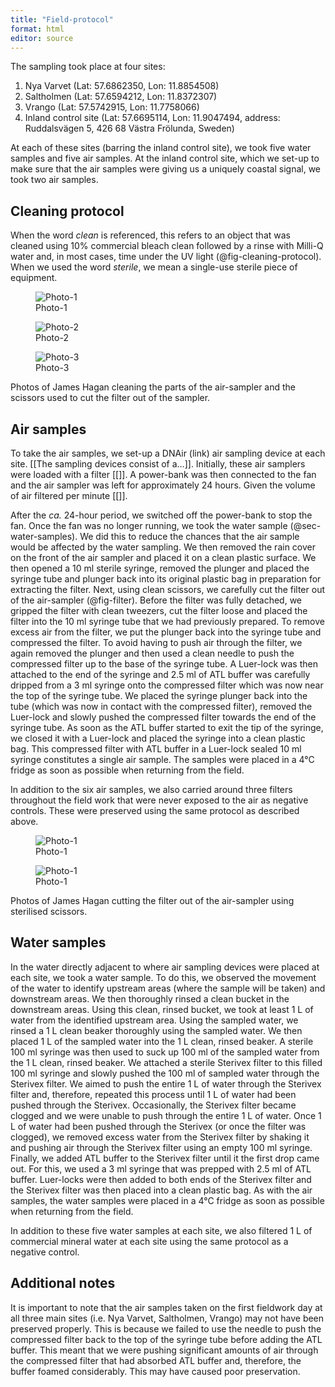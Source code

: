 ```yaml
---
title: "Field-protocol"
format: html
editor: source
---
```


The sampling took place at four sites:

1. Nya Varvet (Lat: 57.6862350, Lon: 11.8854508)
2. Saltholmen (Lat: 57.6594212, Lon: 11.8372307)
3. Vrango (Lat: 57.5742915, Lon: 11.7758066)
4. Inland control site (Lat: 57.6695114, Lon: 11.9047494, address: Ruddalsvägen 5, 426 68 Västra Frölunda, Sweden)

At each of these sites (barring the inland control site), we took five water samples and five air samples. At the inland control site, which we set-up to make sure that the air samples were giving us a uniquely coastal signal, we took two air samples.

## Cleaning protocol {#sec-cleaning-protocol}

When the word *clean* is referenced, this refers to an object that was cleaned using 10% commercial bleach clean followed by a rinse with Milli-Q water and, in most cases, time under the UV light (@fig-cleaning-protocol). When we used the word *sterile*, we mean a single-use sterile piece of equipment.

::: {#fig-cleaning-protocol layout-ncol=3}

![Photo-1](photos/methods-sampler-cleaning-1.jpeg)

![Photo-2](photos/methods-sampler-cleaning-2.jpeg)

![Photo-3](photos/methods-scissor-cleaning-1.jpeg)

Photos of James Hagan cleaning the parts of the air-sampler and the scissors used to cut the filter out of the sampler.
:::

## Air samples {#sec-air-samples}

To take the air samples, we set-up a DNAir (link) air sampling device at each site. [[The sampling devices consist of a...]]. Initially, these air samplers were loaded with a filter [[]]. A power-bank was then connected to the fan and the air sampler was left for approximately 24 hours. Given the volume of air filtered per minute [[]].

After the *ca.* 24-hour period, we switched off the power-bank to stop the fan. Once the fan was no longer running, we took the water sample (@sec-water-samples). We did this to reduce the chances that the air sample would be affected by the water sampling. We then removed the rain cover on the front of the air sampler and placed it on a clean plastic surface. We then opened a 10 ml sterile syringe, removed the plunger and placed the syringe tube and plunger back into its original plastic bag in preparation for extracting the filter. Next, using clean scissors, we carefully cut the filter out of the air-sampler (@fig-filter). Before the filter was fully detached, we gripped the filter with clean tweezers, cut the filter loose and placed the filter into the 10 ml syringe tube that we had previously prepared. To remove excess air from the filter, we put the plunger back into the syringe tube and compressed the filter. To avoid having to push air through the filter, we again removed the plunger and then used a clean needle to push the compressed filter up to the base of the syringe tube. A Luer-lock was then attached to the end of the syringe and 2.5 ml of ATL buffer was carefully dripped from a 3 ml syringe onto the compressed filter which was now near the top of the syringe tube. We placed the syringe plunger back into the tube (which was now in contact with the compressed filter), removed the Luer-lock and slowly pushed the compressed filter towards the end of the syringe tube. As soon as the ATL buffer started to exit the tip of the syringe, we closed it with a Luer-lock and placed the syringe into a clean plastic bag. This compressed filter with ATL buffer in a Luer-lock sealed 10 ml syringe constitutes a single air sample. The samples were placed in a 4°C fridge as soon as possible when returning from the field.

In addition to the six air samples, we also carried around three filters throughout the field work that were never exposed to the air as negative controls. These were preserved using the same protocol as described above.

::: {#fig-filter-extraction layout-ncol=2}

![Photo-1](photos/methods-filter-extraction-1.jpeg)

![Photo-1](photos/methods-filter-extraction-2.jpeg)

Photos of James Hagan cutting the filter out of the air-sampler using sterilised scissors.
:::

## Water samples {#sec-water-samples}

In the water directly adjacent to where air sampling devices were placed at each site, we took a water sample. To do this, we observed the movement of the water to identify upstream areas (where the sample will be taken) and downstream areas. We then thoroughly rinsed a clean bucket in the downstream areas. Using this clean, rinsed bucket, we took at least 1 L of water from the identified upstream area. Using the sampled water, we rinsed a 1 L clean beaker thoroughly using the sampled water. We then placed 1 L of the sampled water into the 1 L clean, rinsed beaker. A sterile 100 ml syringe was then used to suck up 100 ml of the sampled water from the 1 L clean, rinsed beaker. We attached a sterile Sterivex filter to this filled 100 ml syringe and slowly pushed the 100 ml of sampled water through the Sterivex filter. We aimed to push the entire 1 L of water through the Sterivex filter and, therefore, repeated this process until 1 L of water had been pushed through the Sterivex. Occasionally, the Sterivex filter became clogged and we were unable to push through the entire 1 L of water. Once 1 L of water had been pushed through the Sterivex (or once the filter was clogged), we removed excess water from the Sterivex filter by shaking it and pushing air through the Sterivex filter using an empty 100 ml syringe. Finally, we added ATL buffer to the Sterivex filter until it the first drop came out. For this, we used a 3 ml syringe that was prepped with 2.5 ml of ATL buffer. Luer-locks were then added to both ends of the Sterivex filter and the Sterivex filter was then placed into a clean plastic bag. As with the air samples, the water samples were placed in a 4°C fridge as soon as possible when returning from the field. 

In addition to these five water samples at each site, we also filtered 1 L of commercial mineral water at each site using the same protocol as a negative control.

## Additional notes

It is important to note that the air samples taken on the first fieldwork day at all three main sites (i.e. Nya Varvet, Saltholmen, Vrango) may not have been preserved properly. This is because we failed to use the needle to push the compressed filter back to the top of the syringe tube before adding the ATL buffer. This meant that we were pushing significant amounts of air through the compressed filter that had absorbed ATL buffer and, therefore, the buffer foamed considerably. This may have caused poor preservation.








